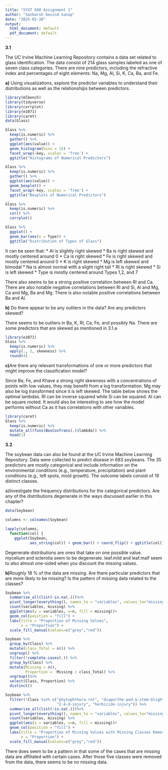 ---
title: "SYST 568 Assignment 1"
author: "Sankarsh Govind Sanap"
date: "2025-02-20"
output:
  html_document: default
  pdf_document: default
---

**3.1**

The UC Irvine Machine Learning Repository contains a data set related to glass identification. The data consist of 214 glass samples labeled as one of seven class categories. There are nine predictors, including the refractive index and percentages of eight elements: Na, Mg, Al, Si, K, Ca, Ba, and Fe.

**a)** Using visualizations, explore the predictor variables to understand their distributions as well as the relationships between predictors.

```{r}

library(mlbench) 
library(tidyverse)
library(corrplot)
library(e1071)
library(caret)
data(Glass)

Glass %>%
  keep(is.numeric) %>%
  gather() %>%
  ggplot(aes(value)) + 
  geom_histogram(bins = 15) + 
  facet_wrap(~key, scales = 'free') +
  ggtitle("Histograms of Numerical Predictors")

Glass %>%
  keep(is.numeric) %>%
  gather() %>%
  ggplot(aes(value)) + 
  geom_boxplot() + 
  facet_wrap(~key, scales = 'free') +
  ggtitle("Boxplots of Numerical Predictors")

Glass %>%
  keep(is.numeric) %>%
  cor() %>%
  corrplot() 

Glass %>%
  ggplot() +
  geom_bar(aes(x = Type)) +
  ggtitle("Distribution of Types of Glass")

```

It can be seen that: \* Al is slightly right skewed \* Ba is right skewed and mostly centered around 0 \* Ca is right skewed \* Fe is right skewed and mostly centered around 0 \* K is right skewed \* Mg is left skewed and bimodal \* Na is almost normal with a slight right tail \* RI is right skewed \* Si is left skewed \* Type is mostly centered around Types 1,2, and 7

There also seems to be a strong positive correlation between RI and Ca. There are also notable negative correlations between RI and Si, Al and Mg, Ca and Mg, Ba and Mg. There is also notable positive correlations between Ba and Al.

**b)** Do there appear to be any outliers in the data? Are any predictors skewed?

There seems to be outliers in Ba, K, RI, Ca, Fe, and possibly Na. There are some predictors that are skewed as mentioned in 3.1.a

```{r}
library(e1071)
Glass %>%
  keep(is.numeric) %>%
  apply(., 2, skewness) %>%
  round(4)
```

**c)**Are there any relevant transformations of one or more predictors that might improve the classification model?

Since Be, Fe, and Khave a strong right skewness with a concentrations of points with low values, they may benefit from a log transformation. Mg may also be log transformed since it is left skewed. The table below shows the optimal lambdas. RI can be inverse squared while Si can be squared. Al can be square rooted. It would also be interesting to see how the model performs without Ca as it has correlations with other variables.

```{r}
library(caret)
Glass %>%
  keep(is.numeric) %>%
  mutate_all(funs(BoxCoxTrans(.)$lambda)) %>%
  head(1)
```

**3.2**

The soybean data can also be found at the UC Irvine Machine Learning Repository. Data were collected to predict disease in 683 soybeans. The 35 predictors are mostly categorical and include information on the environmental conditions (e.g., temperature, precipitation) and plant conditions (e.g., left spots, mold growth). The outcome labels consist of 19 distinct classes.

a)Investigate the frequency distributions for the categorical predictors. Are any of the distributions degenerate in the ways discussed earlier in this chapter?

```{r}
data(Soybean)

columns <- colnames(Soybean)

lapply(columns,
  function(col) {
    ggplot(Soybean, 
           aes_string(col)) + geom_bar() + coord_flip() + ggtitle(col)})

```

Degenerate distributions are ones that take on one possible value. mycelium and sclerotia seem to be degenerate. leaf.mild and leaf.malf seem to also almost one-sided when you discount the missing values.

**b)**Roughly 18 % of the data are missing. Are there particular predictors that are more likely to be missing? Is the pattern of missing data related to the classes?

```{r}
Soybean %>%
  summarise_all(list(~is.na(.)))%>%
  pivot_longer(everything(), names_to = "variables", values_to="missing") %>%
  count(variables, missing) %>%
  ggplot(aes(y = variables, x=n, fill = missing))+
  geom_col(position = "fill") +
  labs(title = "Proportion of Missing Values",
       x = "Proportion") +
  scale_fill_manual(values=c("grey","red"))

```

```{r}
Soybean %>%
  group_by(Class) %>%
  mutate(class_Total = n()) %>%
  ungroup() %>%
  filter(!complete.cases(.)) %>%
  group_by(Class) %>%
  mutate(Missing = n(),
         Proportion =  Missing / class_Total) %>% 
  ungroup()%>%
  select(Class, Proportion) %>%
  distinct()

```

```{r}
Soybean %>%
  filter(!Class %in% c("phytophthora-rot", "diaporthe-pod-&-stem-blight", "cyst-nematode",
                       "2-4-d-injury", "herbicide-injury")) %>%
  summarise_all(list(~is.na(.)))%>%
  pivot_longer(everything(), names_to = "variables", values_to="missing") %>%
  count(variables, missing) %>%
  ggplot(aes(y = variables, x=n, fill = missing))+
  geom_col(position = "fill") +
  labs(title = "Proportion of Missing Values with Missing Classes Removed",
       x = "Proportion") +
  scale_fill_manual(values=c("grey","red"))

```

There does seem to be a pattern in that some of the cases that are missing data are affiliated with certain cases. After those five classes were removed from the data, there seems to be no missing data.

